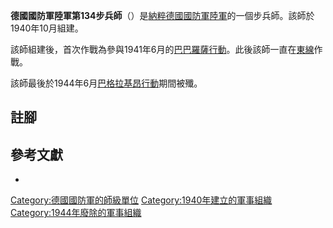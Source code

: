 {{infobox military unit
|unit_name = 德國國防軍陸軍第134步兵師
|image = 134ID Truppenkennzeichen 01.jpg
|image_size = 100
|dates = 1940年10月至1944年6月
|country = {{flag|Nazi Germany}}
|branch = [[納粹德國陸軍|陸軍]]
|type = [[步兵|步兵]]
|role =
|size = [[师_(军队)|師]]
|command_structure =
|garrison =
|garrison_label =
|nickname =
|motto =
|colors =
|colors_label =
|march =
|mascot =
|battles =
}}

'''德國國防軍陸軍第134步兵師'''（{{lang-de|'''134. Infanterie-Division'''}}）是[[納粹德國|納粹德國]][[德國國防軍|國防軍]][[納粹德國陸軍|陸軍]]的一個步兵師。該師於1940年10月組建{{cfn|Mitcham|y=2007}}。

該師組建後，首次作戰為參與1941年6月的[[巴巴羅薩行動|巴巴羅薩行動]]。此後該師一直在[[苏德战争|東線]]作戰。

該師最後於1944年6月[[巴格拉基昂行動|巴格拉基昂行動]]期間被殲。

== 註腳 ==
{{reflist}}

== 參考文獻 ==
* {{Cite book|last=Mitcham |first=Samuel W., Jr.|author-link=Samuel W. Mitcham|title=German Order of Battle, Volume One: 1st – 290th Infantry Divisions in WWII|year=2007|publisher=Stackpole Books|location=PA; United States of America|isbn=978-0-8117-3416-5|ref={{sfnRef|Mitcham|y=2007}}}}

{{mil-stub}}
{{德國國防軍陸軍的步兵師}}
[[Category:德國國防軍的師級單位|Category:德國國防軍的師級單位]]
[[Category:1940年建立的軍事組織|Category:1940年建立的軍事組織]]
[[Category:1944年廢除的軍事組織|Category:1944年廢除的軍事組織]]